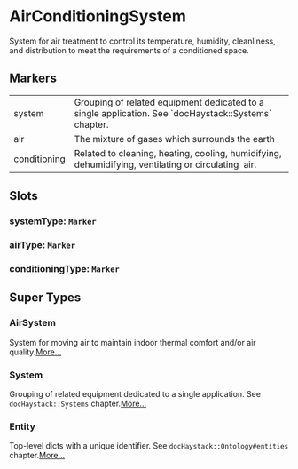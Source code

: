 # AirConditioningSystem
System for air treatment to control its temperature, humidity, cleanliness,
and distribution to meet the requirements of a conditioned space.
## Markers
<table>
<tbody>
<tr>
<td className='p-2 align-top'><span className='bg-sky-200 rounded-md px-3 py-1 text-sky-700 block font-semibold text-center text-sm'>system </span></td>
<td className='p-2 align-top'>Grouping of related equipment dedicated to a single application. See `docHaystack::Systems` chapter.</td>
</tr>
<tr>
<td className='p-2 align-top'><span className='bg-sky-200 rounded-md px-3 py-1 text-sky-700 block font-semibold text-center text-sm'>air </span></td>
<td className='p-2 align-top'>The mixture of gases which surrounds the earth</td>
</tr>
<tr>
<td className='p-2 align-top'><span className='bg-sky-200 rounded-md px-3 py-1 text-sky-700 block font-semibold text-center text-sm'>conditioning </span></td>
<td className='p-2 align-top'>Related to cleaning, heating, cooling, humidifying, dehumidifying, ventilating or circulating  air. </td>
</tr>
</tbody>
</table>

## Slots

### systemType: `Marker`

### airType: `Marker`

### conditioningType: `Marker`


## Super Types
### AirSystem
System for moving air to maintain indoor thermal comfort and/or air quality.[More...](./AirSystem)

### System
Grouping of related equipment dedicated to a single application.
See `docHaystack::Systems` chapter.[More...](./System)

### Entity
Top-level dicts with a unique identifier.
See `docHaystack::Ontology#entities` chapter.[More...](./Entity)


